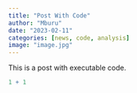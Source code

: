 ```yaml
---
title: "Post With Code"
author: "Mburu"
date: "2023-02-11"
categories: [news, code, analysis]
image: "image.jpg"
---
```


This is a post with executable code.

```r
1 + 1
```
